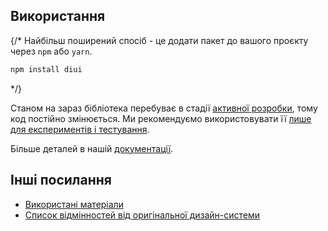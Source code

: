 
## Використання

{/*
Найбільш поширений спосіб - це додати пакет до вашого проєкту через `npm` або `yarn`.

```bash
npm install diui
```
*/}

Станом на зараз бібліотека перебуває в стадії <u>активної розробки</u>, тому код постійно змінюється. Ми рекомендуємо використовувати її <u>лише для експериментів і тестування</u>.

Більше деталей в нашій [документації](./docs).

## Інші посилання

- [Використані матеріали](./materials)
- [Список відмінностей від оригінальної дизайн-системи](./diff)

